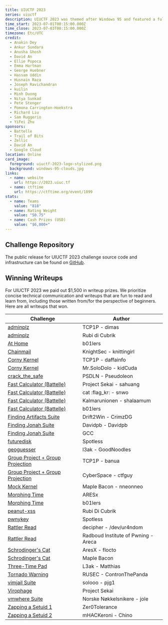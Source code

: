 ```yaml
---
title: UIUCTF 2023
series: uiuctf
description: UIUCTF 2023 was themed after Windows 95 and featured a fully interactive desktop environment as the CTFd theme.
time_start: 2023-07-01T00:15:00.000Z
time_close: 2023-07-03T00:15:00.000Z
timezone: Etc/UTC
credit:
  - Anakin Dey
  - Ankur Sundara
  - Anusha Ghosh
  - David An
  - Ellie Popoca
  - Emma Hartman
  - George Huebner
  - Hassam Uddin
  - Husnain Raza
  - Joseph Ravichandran
  - kuilin
  - Minh Duong
  - Nitya Sunkad
  - Pete Stenger
  - Pomona Carrington-Hoekstra
  - Richard Liu
  - Sam Ruggerio
  - YiFei Zhu
sponsors:
  - Battelle
  - Trail of Bits
  - Zellic
  - David An
  - Google Cloud
location: Online
card_image:
  foreground: uiuctf-2023-logo-stylized.png
  background: windows-95-clouds.jpg
links:
  - name: website
    url: https://2023.uiuc.tf
  - name: ctftime
    url: https://ctftime.org/event/1899
stats:
  - name: Teams
    value: "818"
  - name: Rating Weight
    value: "50.75"
  - name: Cash Prizes (USD)
    value: "$6,000+"
---
```


## Challenge Repository

The public release for UIUCTF 2023 challenge source code and infrastructure can be found on [GitHub](https://github.com/sigpwny/UIUCTF-2023-Public).

## Winning Writeups

For UIUCTF 2023 we paid out $1,500 in writeup prizes. We prioritize concise technical communication and writeups that are fun to read and learn from, including those written from/for the perspective of beginners. Here are all writeups that won.

| Challenge | Author |
| --------- | ------ |
| [adminplz](https://hackmd.io/@Solderet/UIUCTF2023-adminplz) | TCP1P - dimas |
| [adminplz](https://immense-geology-c53.notion.site/UIUC-CTF-1451335984bd45a787e0ec08f9092c49?pvs=4) | Rubi di Cubrik |
| [At Home](https://bronson113.github.io/2023/07/03/uiuctf-2023-writeups.html#at-home) | b01lers |
| [Chainmail](https://github.com/knittingirl/CTF-Writeups/tree/main/pwn_challs/UIUCTF23/Chainmail) | KnightSec - knittingirl |
| [Corny Kernel](https://github.com/daffainfo/ctf-writeup/tree/main/UIUCTF%202023/Corny%20Kernel) | TCP1P - daffainfo |
| [Corny Kernel](https://github.com/tejassatpalkar/ctf/blob/main/UIUCTF2023/CornyKernel.md) | Mr.SoloDolo - kidCuda |
| [crack_the_safe](https://pseudoleon.github.io/uiuctf-23/) | PSDLN - Pseudoleon |
| [Fast Calculator (Battelle)](https://sahuang.github.io/writeups/uiuctf-2023/) | Project Sekai - sahuang |
| [Fast Calculator (Battelle)](https://ctf.solidity.kr/pad/s/RCtVA7EAg) | cat :flag_kr: - snwo |
| [Fast Calculator (Battelle)](https://gitlab.com/shalaamum/ctf-writeups/-/blob/master/UIUCTF%202023/Fast%20Calculator/writeup.md) | Kalmarunionen - shalaamum |
| [Fast Calculator (Battelle)](https://bronson113.github.io/2023/07/03/uiuctf-2023-writeups.html#fast-calculator) | b01lers |
| [Finding Artifacts Suite](https://medium.com/@Crimz/uiuctf-osint-writeups-part-1-954f800494c2) | Drift2Win - CrimzDG |
| [Finding Jonah Suite](https://github.com/D13David/ctf-writeups/blob/main/uiuctf23/osint/finding_jonah/README.md) | Davidpb - Davidpb |
| [Finding Jonah Suite](https://www.antoine.rocks/UIUCTF%202023%20-%20OSINT.html#whats-for-dinner-50-points) | GCC |
| [futuredisk](https://gist.github.com/MaeIsBad/f2675042f53769e1b16d5aebe139ccca#futuredisk-1---22-solves) | Spotless |
| [geoguesser](https://github.com/abhishekg999/UIUCTF-2023/blob/main/geoguesser/README.md) | l3ak - GoodNoodles |
| [Group Project + Group Projection](https://banua.medium.com/uiuctf-2023-group-project-cryptography-74248dda81a9) | TCP1P - banua |
| [Group Project + Group Projection](https://github.com/ctfguy/My_CTF_Writeups/blob/main/UIUCTF%202023/Crypto/Group%20Project%20and%20Projection/solution.md) | CyberSpace - ctfguy |
| [Mock Kernel](https://maplebacon.org/2023/07/uiuctf-mock-kernel/) | Maple Bacon - nneonneo |
| [Morphing Time](https://github.com/SuperBeetleGamer/Crypto-Writeups/blob/main/UIUCTF%202023/morphing_time.md) | ARESx |
| [Morphing Time](https://bronson113.github.io/2023/07/03/uiuctf-2023-writeups.html#morphing-time) | b01lers |
| [peanut-xss](https://immense-geology-c53.notion.site/UIUC-CTF-1451335984bd45a787e0ec08f9092c49?pvs=4) | Rubi Di Cubrik |
| [pwnykey](https://gist.github.com/RubenBrocke/248e80151e2ff4d4ea67a5af792ec4d6) | Spotless |
| [Rattler Read](https://ur4ndom.dev/posts/2023-07-02-uiuctf-rattler-read/) | decipher - /dev/ur4ndom |
| [Rattler Read](https://radboudinstituteof.pwning.nl/posts/rattlerread/) | Radboud Institute of Pwning - Areca |
| [Schrodinger's Cat](https://flocto.github.io/writeups/2023/uiuctf/uiuctf-writeups/#schr%C3%B6dingers-cat) | AresX - flocto |
| [Schrodinger's Cat](https://maplebacon.org/2023/07/uiuctf-schrodingers-cat/) | Maple Bacon |
| [Three-Time Pad](https://github.com/0x-Matthias/CTF-Writeups/tree/main/uiuCTF_2023/crypto/Three-Time_Pad) | L3ak - Matthias |
| [Tornado Warning](https://github.com/rusec/uiuctf23-writeups/blob/main/misc/tornado-warning/README.md) | RUSEC - ContronThePanda |
| [vimjail Suite](https://github.com/pjg11/CTF-Writeups/blob/main/2023-UIUCTF/vimjail.md) | solooo - pjg1 |
| [Virophage](https://nyancat0131.moe/post/ctf-writeups/uiu-ctf/2023/writeup/#virophage) | Project Sekai |
| [vmwhere Suite](https://github.com/joleeee/writeups/blob/main/2023-uiuctf/vmwhere2/writeup.md) | Norske Nøkkelsnikere - jole |
| [Zapping a Setuid 1](https://github.com/nikosChalk/ctf-writeups/blob/master/uiuctf23/pwn/zapping-a-suid1/README.md) | Zer0Tolerance |
| [Zapping a Setuid 2](https://github.com/MarcoMeinardi/CTF-writeups/tree/master/zapping-a-setuid-2) | mHACKeroni - Chino |
